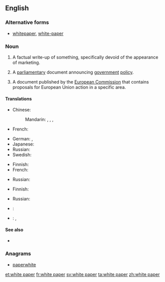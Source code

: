 ==English==

===Alternative forms===
* [[whitepaper]], [[white-paper]]

===Noun===
{{en-noun|head=[[white]] [[paper]]}}

# {{context|management|marketing}} A factual write-up of something, specifically devoid of the  appearance of marketing.
# {{context|British|Ireland|European Union|politics}} A [[parliamentary]] document announcing [[government]] [[policy]].
# {{context|European Union}} A document published by the [[European Commission]] that contains proposals for European Union action in a specific area.

====Translations====
{{trans-top|marketing document}}
* Chinese:
*: Mandarin: {{t|cmn|白皮書|sc=Hani}}, {{t|cmn|白皮书|tr=báipíshū|sc=Hani}}, {{t|cmn|白紙|sc=Hani}}, {{t|cmn|白纸|tr=báizhǐ|sc=Hani}}
* French: {{t+|fr|livre blanc|m}}
{{trans-mid}}
* German: {{t+|de|Weißbuch|n}}, {{t-|de|Whitepaper|m}}
* Japanese: {{t-|ja|白書|tr=はくしょ, hakusho|sc=Jpan}}
* Russian: {{t-|ru|белая книга|f|tr=bélaja kníga|sc=Cyrl}}
* Swedish: {{t-|sv|vitbok}}
{{trans-bottom}}

{{trans-top|parliamentary document}}
* Finnish: {{t-|fi|valkoinen kirja}}
* French: {{t|fr|livre blanc|m}}
{{trans-mid}}
* Russian: {{t-|ru|белая книга|f|tr=bélaja kníga|sc=Cyrl}}
{{trans-bottom}}

{{trans-top|EU document}}
* Finnish: {{t-|fi|valkoinen kirja}}
{{trans-mid}}
* Russian: {{t-|ru|белая книга|f|tr=bélaja kníga|sc=Cyrl}}
{{trans-bottom}}

{{checktrans-top}}
* {{ttbc|ms}}: {{t-|ms|kertas putih}}
{{trans-mid}}
* {{ttbc|no}}: {{t-|no|stortingsmelding|f}}, {{t-|nn|stortingsmelding|f}}
{{trans-bottom}}

====See also====
* {{pedialite}}

===Anagrams===
* [[paperwhite#English|paperwhite]]

[[et:white paper]]
[[fr:white paper]]
[[sv:white paper]]
[[ta:white paper]]
[[zh:white paper]]
